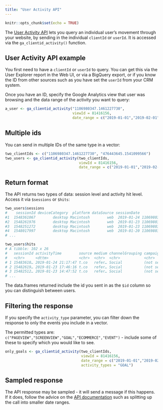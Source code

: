 ```yaml
---
title: "User Activity API"
---
```


```r
knitr::opts_chunk$set(echo = TRUE)
```

The [User Activity API](https://developers.google.com/analytics/devguides/reporting/core/v4/rest/v4/userActivity/search) lets you query an individual user's movement through your website, by sending in the individual `clientId` or `userId`.  It is accessed via the `ga_clientid_activity()` function.

## User Activity API example

You first need to have a `clientId` or `userId` to query.  You can get this via the User Explorer report in the Web UI, or via a BigQuery export, or if you know the ID from other sources such as you have set the `userId` from your CRM system.

Once you have an ID, specify the Google Analytics view that user was browsing and the data range of the activity you want to query:

```r
a_user <- ga_clientid_activity("1106980347.1461227730",
                               viewId = 81416156, 
                               date_range = c("2019-01-01","2019-02-01"))
```

## Multiple ids

You can send in multiple IDs of the same type in a vector:

```r
two_clientIds <- c("1106980347.1461227730", "476443645.1541099566")
two_users <- ga_clientid_activity(two_clientIds,
                                  viewId = 81416156, 
                                  date_range = c("2019-01-01","2019-02-01"))
```

## Return format

The API returns two types of data: session level and activity hit level.  Access it via `$sessions` or `$hits`:

```r
two_users$sessions
#    sessionId deviceCategory  platform dataSource sessionDate                    id
#1  1548361067        desktop Macintosh        web  2019-01-24 1106980347.1461227730
#2  1548261976        desktop Macintosh        web  2019-01-23 1106980347.1461227730
#3  1548251272        desktop Macintosh        web  2019-01-23 1106980347.1461227730
#4  1548017997        desktop Macintosh        web  2019-01-20 1106980347.1461227730
# ...

two_users$hits
# A tibble: 102 x 26
#   sessionId activityTime        source medium channelGrouping campaign keyword hostname
#   <chr>     <dttm>              <chr>  <chr>  <chr>           <chr>    <chr>   <chr>   
# 1 15483610… 2019-01-24 21:17:47 t.co   refer… Social          (not se… (not s… code.ma…
# 2 15482619… 2019-01-23 17:46:16 t.co   refer… Social          (not se… (not s… code.ma…
# 3 15482512… 2019-01-23 14:47:52 t.co   refer… Social          (not se… (not s… code.ma…
# ...
```

The data.frames returned include the id you sent in as the `$id` column so you can distinguish between users.

## Filtering the response

If you specify the `activity_type` parameter, you can filter down the response to only the events you include in a vector.  

The permitted types are: `c("PAGEVIEW","SCREENVIEW","GOAL","ECOMMERCE","EVENT")` - include some of these to specify which you would like to see.

```r
only_goals <- ga_clientid_activity(two_clientIds,
                                   viewId = 81416156, 
                                   date_range = c("2019-01-01","2019-02-01"),
                                   activity_types = "GOAL")
```

## Sampled response

The API response may be sampled - it will send a message if this happens.  If it does, follow the advice on the [API documentation](https://developers.google.com/analytics/devguides/reporting/core/v4/user-reporting) such as splitting up the call into smaller date ranges. 

